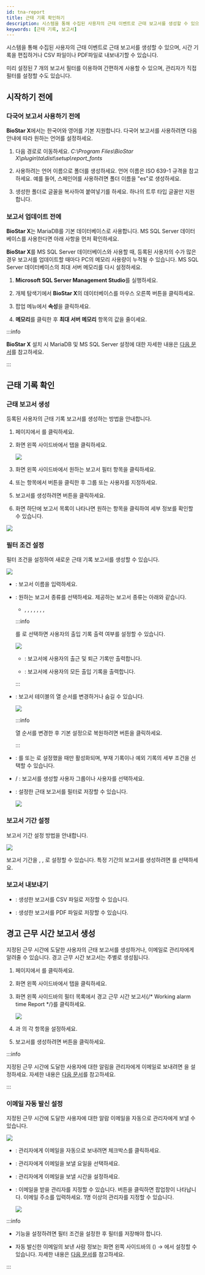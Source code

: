 ```yaml
---
id: tna-report
title: 근태 기록 확인하기
description: 시스템을 통해 수집된 사용자의 근태 이벤트로 근태 보고서를 생성할 수 있으며, 시간 기록을 편집하거나 CSV 파일이나 PDF파일로 내보내기할 수 있습니다.
keywords: [근태 기록, 보고서]
---
```


시스템을 통해 수집된 사용자의 근태 이벤트로 근태 보고서를 생성할 수 있으며, 시간 기록을 편집하거나 CSV 파일이나 PDF파일로 내보내기할 수 있습니다.

미리 설정된 7 개의 보고서 필터를 이용하여 간편하게 사용할 수 있으며, 관리자가 직접 필터를 설정할 수도 있습니다.

## 시작하기 전에

### 다국어 보고서 사용하기 전에

**BioStar X**에서는 한국어와 영어를 기본 지원합니다. 다국어 보고서를 사용하려면 다음 안내에 따라 원하는 언어를 설정하세요.

1. 다음 경로로 이동하세요. *C:\Program Files\BioStar X\plugin\ta\dist\setup\report_fonts*

1. 사용하려는 언어 이름으로 폴더를 생성하세요. 언어 이름은 ISO 639-1 규격을 참고하세요. 예를 들어, 스페인어를 사용하려면 폴더 이름을 "es"로 생성하세요.

1. 생성한 폴더로 글꼴을 복사하여 붙여넣기를 하세요. 하나의 트루 타입 글꼴만 지원합니다.


### 보고서 업데이트 전에

**BioStar X**는 MariaDB를 기본 데이터베이스로 사용합니다. MS SQL Server 데이터베이스를 사용한다면 아래 사항을 먼저 확인하세요.

**BioStar X**를 MS SQL Server 데이터베이스와 사용할 때, 등록된 사용자의 수가 많은 경우 보고서를 업데이트할 때마다 PC의 메모리 사용량이 누적될 수 있습니다. MS SQL Server 데이터베이스의 최대 서버 메모리를 다시 설정하세요.

1. **Microsoft SQL Server Management Studio**를 실행하세요.

1. 개체 탐색기에서 **BioStar X**의 데이터베이스를 마우스 오른쪽 버튼을 클릭하세요.

1. 팝업 메뉴에서 **속성**을 클릭하세요.

1. **메모리**를 클릭한 후 **최대 서버 메모리** 항목의 값을 줄이세요.

:::info

**BioStar X** 설치 시 MariaDB 및 MS SQL Server 설정에 대한 자세한 내용은 [다음 문서](custom-install)를 참고하세요.

:::


## 근태 기록 확인

### 근태 보고서 생성

등록된 사용자의 근태 기록 보고서를 생성하는 방법을 안내합니다.

1. <Cmd sid='shell.header.launcher' /> 페이지에서 <Cmd sid='shell.header.tna' />를 클릭하세요.

1. 화면 왼쪽 사이드바에서 <Cmd sid='ta.report.title' product='2' /> 탭을 클릭하세요.

    <Image src='/img/biostarx-tna-report.png' />

1. 화면 왼쪽 사이드바에서 원하는 보고서 필터 항목을 클릭하세요.

1. <Cmd sid='common.userGroup' product='2' /> 또는 <Cmd sid='common.user' product='2' /> 항목에서 <IcSearch /> 버튼을 클릭한 후 그룹 또는 사용자를 지정하세요.

1. 보고서를 생성하려면 <Cmd sid='button.updateReport' product='2' /> 버튼을 클릭하세요.

1. 화면 하단에 보고서 목록이 나타나면 원하는 항목을 클릭하여 세부 정보를 확인할 수 있습니다.

<Image src='/img/biostarx-tna-report-update-list.png' />

### 필터 조건 설정

필터 조건을 설정하여 새로운 근태 기록 보고서를 생성할 수 있습니다.

<Image src='/img/biostarx-tna-report-filter-setting.png' />

* <Cmd sid='common.name' product='2' />: 보고서 이름을 입력하세요.

* <Cmd sid='ta.report.condition.reportType' product='2' />: 원하는 보고서 종류를 선택하세요. 제공하는 보고서 종류는 아래와 같습니다.

  * <Cmd sid='report.daily' product='2' />, <Cmd sid='report.dailySummary' product='2' />, <Cmd sid='report.individual' product='2' />, <Cmd sid='report.individualSummary' product='2' />, <Cmd sid='report.leave' product='2' />, <Cmd sid='report.exception' product='2' />, <Cmd sid='report.modifiedPunchLogHistory' product='2' />, <Cmd sid='report.workweek' product='2' />

  :::info

  <Cmd sid='ta.report.condition.reportType' product='2' />를 <Cmd sid='report.individual' product='2' />로 선택하면 사용자의 출입 기록 출력 여부를 설정할 수 있습니다.

  <Image src='/img/biostarx-tna-report-individual-types.png' />

  * <Cmd sid='report.individual.optionSummary' product='2' />: 보고서에 사용자의 출근 및 퇴근 기록만 출력합니다.

  * <Cmd sid='report.individual.optionDetail' product='2' />: 보고서에 사용자의 모든 출입 기록을 출력합니다.

  :::

* <Cmd sid='grid.columnSetting' product='2' />: 보고서 테이블의 열 순서를 변경하거나 숨길 수 있습니다.

  <Image src='/img/biostarx-tna-report-filter-setting-column.png' />

  :::info

  열 순서를 변경한 후 기본 설정으로 복원하려면 <Cmd sid='columnSetting.defaultColumn' product='2' /> 버튼을 클릭하세요.

  :::

* <Cmd sid='report.filter' product='2' />: <Cmd sid='ta.report.condition.reportType' product='2' />를 <Cmd sid='report.leave' product='2' /> 또는 <Cmd sid='report.exception' product='2' />로 설정했을 때만 활성화되며, 부재 기록이나 예외 기록의 세부 조건을 선택할 수 있습니다.

* <Cmd sid='common.userGroup' product='2' /> / <Cmd sid='common.user' product='2' />: 보고서를 생성할 사용자 그룹이나 사용자를 선택하세요.

* <Cmd sid='ta.report.condition.saveFilter.button' product='2' />: 설정한 근태 보고서를 필터로 저장할 수 있습니다.

  <Image src='/img/biostarx-tna-report-filter-saving.png' />


### 보고서 기간 설정

보고서 기간 설정 방법을 안내합니다.

<Image src='/img/biostarx-tna-report-period-setting.png' />

보고서 기간을 <Cmd sid='timeCard.daily' product='2' />, <Cmd sid='timeCard.weekly' product='2' />, <Cmd sid='timeCard.monthly' product='2' />로 설정할 수 있습니다. 특정 기간의 보고서를 생성하려면 <Cmd sid='timeCard.custom' product='2' />를 선택하세요.


### 보고서 내보내기

* <Cmd sid='button.downloadToCsv' product='2' />: 생성한 보고서를 CSV 파일로 저장할 수 있습니다.

* <Cmd sid='button.exportPdf' product='2' />: 생성한 보고서를 PDF 파일로 저장할 수 있습니다.


## 경고 근무 시간 보고서 생성

지정된 근무 시간에 도달한 사용자의 근태 보고서를 생성하거나, 이메일로 관리자에게 알려줄 수 있습니다. 경고 근무 시간 보고서는 주별로 생성됩니다.

1. <Cmd sid='shell.header.launcher' /> 페이지에서 <Cmd sid='shell.header.tna' />를 클릭하세요.

1. 화면 왼쪽 사이드바에서 <Cmd sid='ta.report.title' product='2' /> 탭을 클릭하세요.

1. 화면 왼쪽 사이드바의 필터 목록에서 <Cmd>경고 근무 시간 보고서{/* Working alarm time Report */}</Cmd>를 클릭하세요.

    <Image src='/img/biostarx-tna-report-working-alarm.png' />

1. <Cmd sid='ta.report.condition.filterConditions' product='2' />과 <Cmd sid='ta.report.condition.reportPeriod' product='2' />의 각 항목을 설정하세요.

1. 보고서를 생성하려면 <Cmd sid='button.updateReport' product='2' /> 버튼을 클릭하세요.

:::info

지정된 근무 시간에 도달한 사용자에 대한 알림을 관리자에게 이메일로 보내려면 <Cmd sid='ta.report.condition.autoEmail' product='2' />을 설정하세요. 자세한 내용은 [다음 문서](#autoEmail)를 참고하세요.

:::


### 이메일 자동 발신 설정

지정된 근무 시간에 도달한 사용자에 대한 알람 이메일을 자동으로 관리자에게 보낼 수 있습니다.

<Image src='/img/biostarx-tna-report-working-alarm-auto-email.png' />

* <Cmd sid='common.email' product='2' />: 관리자에게 이메일을 자동으로 보내려면 체크박스를 클릭하세요.

* <Cmd sid='setting.dst.dayOfWeek' product='2' />: 관리자에게 이메일을 보낼 요일을 선택하세요.

* <Cmd sid='shift.time' product='2' />: 관리자에게 이메일을 보낼 시간을 설정하세요.

* <Cmd sid='setting.triggerAction.recipient' product='2' />: 이메일을 받을 관리자를 지정할 수 있습니다. <Cmd sid='button.edit' product='2' /> 버튼을 클릭하면 <Cmd sid='setting.triggerAction.recipient' product='2' /> 팝업창이 나타납니다. 이메일 주소를 입력하세요. 1명 이상의 관리자를 지정할 수 있습니다.

  <Image src='/img/biostarx-tna-report-working-alarm-auto-email-receipt.png' />

:::info

* <Cmd sid='ta.report.condition.autoEmail' product='2' /> 기능을 설정하려면 필터 조건을 설정한 후 필터를 저장해야 합니다.

* 자동 발신한 이메일의 보낸 사람 정보는 화면 왼쪽 사이드바의 <Cmd sid='setting.setting' product='2' />(<IcSet />) → <Cmd sid='setting.triggerAction.senderInfor' product='2' />에서 설정할 수 있습니다. 자세한 내용은 [다음 문서](tna-settings#senderInfo)를 참고하세요.

:::